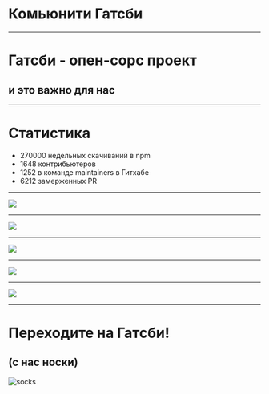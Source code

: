 

# Комьюнити Гатсби

---


# Гатсби - опен-сорс проект

## и это важно для нас

---

# Статистика

- 270000 недельных скачиваний в npm
- 1648 контрибьютеров
- 1252 в команде maintainers в Гитхабе
- 6212 замерженных PR

---

<Image size="contain" src="./images/gatsby-swag.png" />

---

<Image size="contain" src="./images/gatsby-store.jpg" />

---

<Image size="contain" src="./images/gatsby-showcase.jpg" />

---

<Image size="contain" src="./images/gatsby-starters.jpg" />

---

<Image size="contain" src="./images/gatsby-plugins.jpg" />

---

# Переходите на Гатсби!
## (с нас носки)

![socks](./images/socks.webp)
